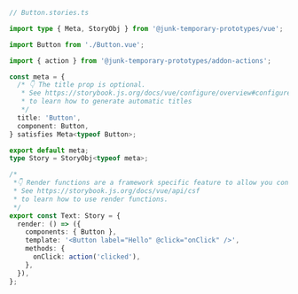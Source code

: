 ```ts
// Button.stories.ts

import type { Meta, StoryObj } from '@junk-temporary-prototypes/vue';

import Button from './Button.vue';

import { action } from '@junk-temporary-prototypes/addon-actions';

const meta = {
  /* 👇 The title prop is optional.
   * See https://storybook.js.org/docs/vue/configure/overview#configure-story-loading
   * to learn how to generate automatic titles
   */
  title: 'Button',
  component: Button,
} satisfies Meta<typeof Button>;

export default meta;
type Story = StoryObj<typeof meta>;

/*
 *👇 Render functions are a framework specific feature to allow you control on how the component renders.
 * See https://storybook.js.org/docs/vue/api/csf
 * to learn how to use render functions.
 */
export const Text: Story = {
  render: () => ({
    components: { Button },
    template: '<Button label="Hello" @click="onClick" />',
    methods: {
      onClick: action('clicked'),
    },
  }),
};
```

